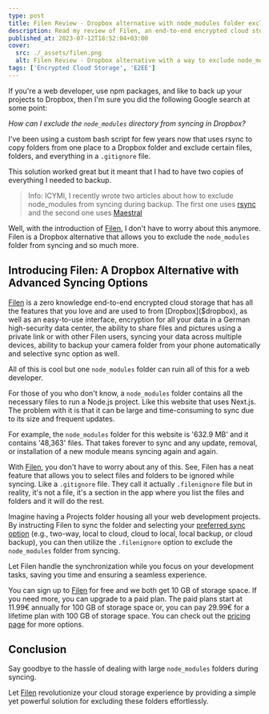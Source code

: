 ```yaml
---
type: post
title: Filen Review - Dropbox alternative with node_modules folder exclusion
description: Read my review of Filen, an end-to-end encrypted cloud storage solution that allows you to exclude node_modules folder from syncing and so much more.
published_at: 2023-07-12T18:52:04+03:00
cover:
  src: ./_assets/filen.png
  alt: Filen Review - Dropbox alternative with a way to exclude node_modules folder
tags: ['Encrypted Cloud Storage', 'E2EE']
---
```


If you're a web developer, use npm packages, and like to back up your projects to Dropbox, then I'm sure you did the following Google search at some point:

_How can I exclude the `node_modules` directory from syncing in Dropbox?_

I've been using a custom bash script for few years now that uses rsync to copy folders from one place to a Dropbox folder and exclude certain files, folders, and everything in a `.gitignore` file.

This solution worked great but it meant that I had to have two copies of everything I needed to backup.

> Info: ICYMI, I recently wrote two articles about how to exclude node_modules from syncing during backup. The first one uses [rsync](/sync-node-project-ignore-node-modules-rsync-bash-script) and the second one uses [Maestral](/maestral-review-exclude-node-modules-dropbox-mignore-gitignore)

Well, with the introduction of [Filen]($filen), I don't have to worry about this anymore. Filen is a Dropbox alternative that allows you to exclude the `node_modules` folder from syncing and so much more.

## Introducing Filen: A Dropbox Alternative with Advanced Syncing Options

[Filen]($filen) is a zero knowledge end-to-end encrypted cloud storage that has all the features that you love and are used to from [Dropbox]($dropbox), as well as an easy-to-use interface, encryption for all your data in a German high-security data center, the ability to share files and pictures using a private link or with other Filen users, syncing your data across multiple devices, ability to backup your camera folder from your phone automatically and selective sync option as well.

All of this is cool but one `node_modules` folder can ruin all of this for a web developer.

For those of you who don't know, a `node_modules` folder contains all the necessary files to run a Node.js project. Like this website that uses Next.js. The problem with it is that it can be large and time-consuming to sync due to its size and frequent updates.

For example, the `node_modules` folder for this website is '632.9 MB' and it contains '48,363' files. That takes forever to sync and any update, removal, or installation of a new module means syncing again and again.

With [Filen]($filen), you don't have to worry about any of this. See, Filen has a neat feature that allows you to select files and folders to be ignored while syncing. Like a `.gitignore` file. They call it actually `.filenignore` file but in reality, it's not a file, it's a section in the app where you list the files and folders and it will do the rest.

Imagine having a Projects folder housing all your web development projects. By instructing Filen to sync the folder and selecting your [preferred sync option](https://filen.io/apps/desktop) (e.g., two-way, local to cloud, cloud to local, local backup, or cloud backup), you can then utilize the `.filenignore` option to exclude the `node_modules` folder from syncing.

Let Filen handle the synchronization while you focus on your development tasks, saving you time and ensuring a seamless experience.

You can sign up to [Filen]($filen) for free and we both get 10 GB of storage space. If you need more, you can upgrade to a paid plan. The paid plans start at 11.99€ annually for 100 GB of storage space or, you can pay 29.99€ for a lifetime plan with 100 GB of storage space. You can check out the [pricing page](https://filen.io/pricing) for more options.

## Conclusion

Say goodbye to the hassle of dealing with large `node_modules` folders during syncing.

Let [Filen]($filen) revolutionize your cloud storage experience by providing a simple yet powerful solution for excluding these folders effortlessly.
